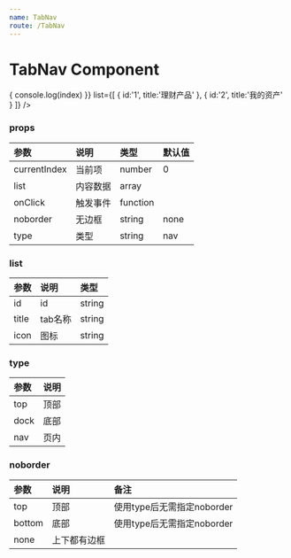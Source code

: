 ```yaml
---
name: TabNav
route: /TabNav
---
```



# TabNav Component

<Playground>
    <TabNav
        currentIndex={0}
        onClick={(index)=>{
            console.log(index)
        }}
        list={[
            { id:'1', title:'理财产品' },
            { id:'2', title:'我的资产' }    
        ]}
    />
</Playground>

### props
|     参数     |   说明   |   类型   | 默认值 |
| :----------- | :------- | :------- | :----- |
| currentIndex | 当前项   | number   | 0      |
| list         | 内容数据 | array    |        |
| onClick      | 触发事件 | function |        |
| noborder     | 无边框   | string   | none   |
| type         | 类型     | string   | nav    |


### list
| 参数  |  说明   |  类型  |
| :---- | :------ | :----- |
| id    | id      | string |
| title | tab名称 | string |
| icon  | 图标    | string |


### type
| 参数 | 说明 |
| :--- | :--- |
| top  | 顶部 |
| dock | 底部 |
| nav  | 页内 |



### noborder
|  参数  |     说明     |            备注            |
| :----- | :----------- | :------------------------- |
| top    | 顶部         | 使用type后无需指定noborder |
| bottom | 底部         | 使用type后无需指定noborder |
| none   | 上下都有边框 |                            |
